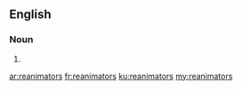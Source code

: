==English==

===Noun===
{{head|en|plural}}

# {{plural of|reanimator|lang=en|nocat=1}}

[[ar:reanimators]]
[[fr:reanimators]]
[[ku:reanimators]]
[[my:reanimators]]